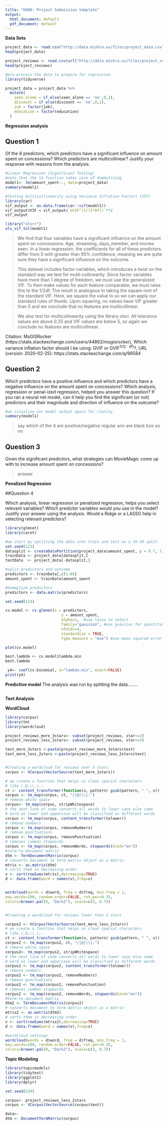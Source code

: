 ```yaml
---
title: "6600: Project Submission template"
output:
  html_document: default
  pdf_document: default
---
```


**Data Sets**

```r
project_data <- read.csv("http://data.mishra.us/files/project_data.csv")
head(project_data)
```

```r
project_reviews <- read.csv(url("http://data.mishra.us/files/project_reviews.csv"))
head(project_reviews)
```

```r
#pre-process the data to prepare for regression
library(tidyverse)

project_data = project_data %>% 
  mutate(
    seen_alone = if_else(seen_alone == 'no',0,1),
    discount = if_else(discount == 'no',0,1),
    job = factor(job),
    education = factor(education)
  )
```


**Regression analysis**

## Question 1

Of the 8 predictors, which predictors have a significant influence on amount spent on concessions? Which predictors are multicollinear? Justify your response with reasons from the analysis.

```r
#Linear Regression (Significant Testing)
#note that the lm function takes care of dummytizing
model1<- lm(amount_spent~., data=project_data)
summary(model1)
```

```r
#Testing multicollinearity using Variance Inflation Factors (VIF)
library(car)
vif_output <- as.data.frame(car::vif(model1))
vif_output$VIF = vif_output$`GVIF^(1/(2*Df))`**2
vif_output

library("olsrr")
ols_vif_tol(model1)

```

> We find that four vairables have a significant influence on the amount spent on concessions: Age, streaming, days_member, and movies seen. In a linear regression, the coefficients for all of these predictors differ from 0 with greater than 95% confidence, meaning we are quite sure they have a significant influence on the outcome.

> This dataset includes factor variables, which introduces a twist on the standard way we test for multi-collinearity. Since factor variables have more than 1 degree of freedom, we must use the generalized VIF. To then make values for each feature comparable, we must raise this to the 1/2df. The result is analogous to taking the square root of the standard VIF. Here, we square the value to so we can apply our standard rules of thumb. Upon squaring, no values have VIF greater than 5 and we conclude that no features are multicollinear. 

> We also test for multicollinearity using the library olsrr. All tolerance values are above 0.25 and VIF values are below 5, so again we conclude no features are multicollinear.  

Citation:
MsGISRocker (https://stats.stackexchange.com/users/44862/msgisrocker), Which variance inflation factor should I be using: $\text{GVIF}$ or $\text{GVIF}^{1/(2\cdot\text{df})}$?, URL (version: 2020-02-25): https://stats.stackexchange.com/q/96584

## Question 2

Which predictors have a positive influence and which predictors have a negative influence on the amount spent on concessions? Which analysis, regression or penal-ized regression, helped you answer this question? If you ran a neural net model, can it help you find the significant (or not) predictors and their magnitude and direction of influence on the outcome?

```r
#we visualize our model output again for clarity
summary(model1)
```

> say which of the 4 are positive/negative
> regular
> ann are black box so no

## Question 3

Given the significant predictors, what strategies can MovieMagic come up with to increase amount spent on concessions?

> answer

**Penalized Regression**

##Question 4 

Which analysis, linear regression or penalized regression, helps you select relevant variables? Which predictor variables would you use in the model? Justify your answer using the analysis. Would a Ridge or a LASSO help in selecting relevant predictors?

```r
library(glmnet)
library(caret)

#we start by splitting the data into train and test on a 70-30 split
set.seed(123)
datasplit <- createDataPartition(project_data$amount_spent, p = 0.7, list=FALSE)
trainData <- project_data[datasplit,]
testData  <- project_data[-datasplit,]

#split predictors and outcome
predictors <- trainData[,c(1:8)]
amount_spent <- trainData$amount_spent

#dummytize predictors
predictors <- data.matrix(predictors)

```

```r
set.seed(123)

cv.model <- cv.glmnet(x = predictors, 
                         y = amount_spent, 
                         alpha=1,  #use lasso to select
                         family="gaussian", #use guassian for quantitative outcome
                         nfolds=4, 
                         standardize = TRUE, 
                         type.measure = "mse") #use mean squared error since outcome is numeric

plot(cv.model)

best.lambda <- cv.model$lambda.min
best.lambda

 y4<- coef(cv.binomial, s="lambda.min", exact=FALSE)
print(y4)
```



**Predictive model**
The analysis was run by splitting the data........
```r


```

**Text Analysis**

**WordCloud**
```r
library(corpus)
library(tm)
library(wordcloud)

project_reviews_more_3stars<- subset(project_reviews, star>=3)
project_reviews_less_2stars<- subset(project_reviews, star<=3)

text_more_3stars <-paste(project_reviews_more_3stars$text)
text_more_less_2stars <-paste(project_reviews_less_2stars$text)


#Creating a wordcloud for reviews over 3 stars
corpus <- VCorpus(VectorSource(text_more_3stars))

# we create a function that helps us clean special characters
# like /,@,\\,|,:
ct <- content_transformer(function(x, pattern) gsub(pattern, " ", x))
corpus <- tm_map(corpus, ct, "/|@|\\|:")
# remove white space
corpus<- tm_map(corpus, stripWhitespace)
# the next line of code converts all words to lower case else same
# word as lower and uppercase will be classified as different words
corpus <- tm_map(corpus, content_transformer(tolower))
# remove numbers
corpus <- tm_map(corpus, removeNumbers) 
# remove punctuations
corpus <- tm_map(corpus, removePunctuation) 
# removes common stopwords
corpus <- tm_map(corpus, removeWords, stopwords(kind="en")) 
#term-to-document matrix
dtm <- TermDocumentMatrix(corpus)
# converts document to term matrix object as a matrix
mtrix <- as.matrix(dtm) 
# sorts them in decreasing order
v <- sort(rowSums(mtrix),decreasing=TRUE)
d <- data.frame(word = names(v),freq=v)


wordcloud(words = d$word, freq = d$freq, min.freq = 1,
max.words=100, random.order=FALSE, rot.per=0.35,
colors=brewer.pal(8, "Dark2"), scale=c(3, 0.7))


#Creating a wordcloud for reviews lower than 2 stars

corpus2 <- VCorpus(VectorSource(text_more_less_2stars))
# we create a function that helps us clean special characters
# like /,@,\\,|,:
ct <- content_transformer(function(x, pattern) gsub(pattern, " ", x))
corpus2 <- tm_map(corpus2, ct, "/|@|\\|:")
# remove white space
corpus2<- tm_map(corpus2, stripWhitespace)
# the next line of code converts all words to lower case else same
# word as lower and uppercase will be classified as different words
corpus2 <- tm_map(corpus2, content_transformer(tolower))
# remove numbers
corpus2 <- tm_map(corpus2, removeNumbers) 
# remove punctuations
corpus2 <- tm_map(corpus2, removePunctuation) 
# removes common stopwords
corpus2 <- tm_map(corpus2, removeWords, stopwords(kind="en")) 
#term-to-document matrix
dtm2 <- TermDocumentMatrix(corpus2)
# converts document to term matrix object as a matrix
mtrix2 <- as.matrix(dtm2) 
# sorts them in decreasing order
v <- sort(rowSums(mtrix2),decreasing=TRUE) 
d <- data.frame(word = names(v),freq=v)

#wordcloud settings
wordcloud(words = d$word, freq = d$freq, min.freq = 1,
max.words=100, random.order=FALSE, rot.per=0.35,
colors=brewer.pal(8, "Dark2"), scale=c(3, 0.7))

```

**Topic Modeling**

```r
library(topicmodels)
library(tidytext)
library(ggplot2)
library(dplyr)

set.seed(234)

corpus<- project_reviews_less_2stars
corpus <- VCorpus(VectorSource(corpus$text))

data<-
dtm <- DocumentTermMatrix(corpus)


```


